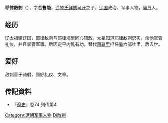 '''耶律敵剌'''（{{bd|?||?||catIdx=Yely耶律敵剌}}），字'''合鲁隐'''，[[遥辇氏|遥辇氏]][[鲜质可汗|鲜质可汗]]之子。[[辽国|辽国]]政治、军事人物，[[契丹|契丹]]人。
== 经历 ==
[[辽太祖|辽太祖]]建辽国，耶律敌刺与[[耶律海里|耶律海里]]同心辅政。太祖知道耶律敌刺忠实，命他掌管礼仪，并且掌管军事。后因定平内乱有功，替代[[萧辖里|萧辖里]]担任[[奚|奚]]六部吐里，后去世。
== 爱好 ==
敌刺善于骑射，颇好礼仪、文章。
== 传記資料 ==
*『[[遼史|遼史]]』卷74 列传第4


[[Category:遼朝军事人物|Category:遼朝军事人物]]
[[Category:耶律氏|Di敵剌]]